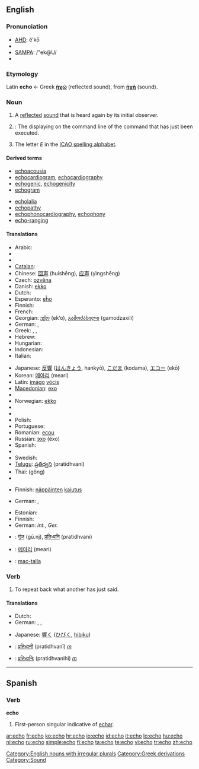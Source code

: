 {{also|Echo|écho|echó}}
==English==

===Pronunciation===
* [[w:AHD|AHD]]: ĕ'kō
* {{IPA|lang=fr|/ˈekəʊ/}}
* [[w:SAMPA|SAMPA]]: /"ek@U/
* {{rhymes|ɛkəʊ}}

===Etymology===
Latin '''echo''' ← Greek '''[[ἠχώ]]''' (reflected sound), from '''[[ἠχή]]''' (sound).

===Noun===
{{en-noun|es|pl2=echos}}

# A [[reflect]]ed [[sound]] that is heard again by its initial observer.
# {{computing}}: The displaying on the command line of the command that has just been executed.
# The letter ''E'' in the [[ICAO spelling alphabet]].

====Derived terms====
{{rel-top|terms derived from ''echo''}}
* [[echoacousia]]
* [[echocardiogram]], [[echocardiography]]
* [[echogenic]], [[echogenicity]]
* [[echogram]]
{{rel-mid}}
* [[echolalia]]
* [[echopathy]]
* [[echophonocardiography]], [[echophony]]
* [[echo-ranging]]
{{rel-bottom}}

====Translations====
{{trans-top|a reflected sound that is heard again by its initial observer}}
* Arabic: {{Arab|[[صدى|صَدًى]]}} {{IPAchar|(ʂádan)}} {{m}}
* {{trreq|Armenian}}
* {{trreq|Basque}}
* [[Catalan]]: {{t-|ca|eco|m}}
* Chinese: [[回声]] (huíshēng), [[应声]] (yìngshēng)
* Czech: [[ozvěna]] {{f}}
* Danish: [[ekko]]
* Dutch: {{t+|nl|echo|m}}
* Esperanto: [[eĥo]]
* Finnish: {{t+|fi|kaiku}}
* French: {{t+|fr|écho|m}}
* Georgian: [[ექო]] (ek‘o), [[გამოძახილი]] (gamodzaxili)
* German: {{t+|de|Echo|n}}, {{t-|de|Widerhall|m}}
* Greek: {{t+|el|ηχώ|f|sc=Grek}}, {{t|el|αντήχηση|f|sc=Grek}}, {{t|el|αντίλαλος|m|sc=Grek}}
* Hebrew: {{he-translation|בת־קול|bat-kol}}
* Hungarian: {{t+|hu|visszhang}}
* Indonesian: {{t-|id|gema|xs=Indonesian}}
* Italian: {{t+|it|eco|m}}
{{trans-mid}}
* Japanese: [[反響]] ([[はんきょう]], hankyō), [[こだま]] (kodama), [[エコー]] (ekō)
* Korean: [[메아리]] (meari)
* Latin: [[imago#Latin|imāgo]] [[vox#Latin|vōcis]] {{f}}
* [[Macedonian]]: [[ехо]] {{n}}
* {{trreq|Mongolian}}
* Norwegian: [[ekko]]
* {{trreq|Old English}}
* {{trreq|Persian}}
* Polish: {{t-|pl|echo|n}}
* Portuguese: {{t+|pt|eco|m}}
* Romanian: [[ecou]] {{n}}
* Russian: [[эхо]] (éxo) {{n}}
* Spanish: {{t+|es|eco|m}}
* {{trreq|Swahili}}
* Swedish: {{t-|sv|eko}}
* [[Telugu]]: [[ప్రతిధ్వని]] (pratidhvani)
* Thai: {{Thai|[[ก้อง]]}} (gông)
* {{trreq|Turkish}}
{{trans-bottom}}

{{trans-top|the displaying on the command line of the command that has just been executed}}
* Finnish: [[näppäinten]] [[kaiutus]]
{{trans-mid}}
* German: {{t+|de|Tastaturecho|n}}, {{t+|de|Bildschirmecho|n}}
{{trans-bottom}}

{{trans-top|the letter E in the ICAO spelling alphabet}}
* Estonian: {{t|et|Emma}}
* Finnish: {{t|et|Eemeli}}
* German: {{t+|de|Echo|n}} ''int.'', {{t-|de|Emil}} ''Ger.''
{{trans-mid}}
{{trans-bottom}}

{{checktrans-top}}
* {{ttbc|Hindi}}: [[गूंज]] (gū.nj), [[प्रतिध्वनि]] (pratidhvani)
{{checktrans-mid}}
* {{ttbc|Korean}}: [[메아리]] (meari)
* {{ttbc|Scottish Gaelic}}: [[mac-talla]] {{m}}
{{checktrans-bottom}}

===Verb===
{{en-verb|echo|es}}

# To repeat back what another has just said.

====Translations====
{{trans-top|to repeat back what another has just said}}
* Dutch: {{t+|nl|echoën}}
* German: {{t+|de|widerhallen}}, {{t+|de|wiederholen}}, {{t+|de|zurückwerfen}}
{{trans-mid}}
* Japanese: [[響く]] ([[ひびく]], [[hibiku]])
{{trans-bottom}}

{{checktrans-top}}
* {{ttbc|Marathi}}: [[प्रतिध्वनी]] (pratidhvanī)  ''[[m]]''
* {{ttbc|Sanskrit}}: [[प्रतिध्वनिः]] (pratidhvanihi) ''[[m]]''
{{checktrans-bottom}}

[[Category:English nouns with irregular plurals]]

----

==Spanish==

===Verb===
'''echo'''

# First-person singular indicative of [[echar]].

[[Category:Greek derivations]]
[[Category:Sound]]

[[ar:echo]]
[[fr:echo]]
[[ko:echo]]
[[hr:echo]]
[[io:echo]]
[[id:echo]]
[[it:echo]]
[[lo:echo]]
[[hu:echo]]
[[nl:echo]]
[[ru:echo]]
[[simple:echo]]
[[fi:echo]]
[[ta:echo]]
[[te:echo]]
[[vi:echo]]
[[tr:echo]]
[[zh:echo]]